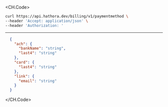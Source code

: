 
<CH.Code>
```bash Example Request
curl https://api.hathora.dev/billing/v1/paymentmethod \
--header 'Accept: application/json' \
--header 'Authorization: '
```
---

```json Example Response
  {
    "ach": {
      "bankName": "string",
      "last4": "string"
    },
    "card": {
      "last4": "string"
    },
    "link": {
      "email": "string"
    }
  }
```
</CH.Code>
